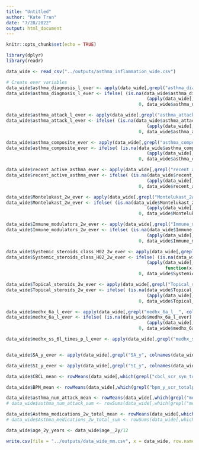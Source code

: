 ```yaml
---
title: "Untitled"
author: "Kate Tran"
date: "7/28/2022"
output: html_document
---
```


```r
knitr::opts_chunk$set(echo = TRUE)
```

```r
library(dplyr)
library(readr)
```

```r
data_wide <- read_csv("../outputs/asthma_inflammation_wide.csv")
```

```r
# Create ever variables
data_wide$asthma_diagnosis_l_ever <- apply(data_wide[,grepl("asthma_diagnosis_l", colnames(data_wide))],1 ,function(x) {any(x == 1)*1})
data_wide$asthma_diagnosis_l_ever <- ifelse( (is.na(data_wide$asthma_diagnosis_l_ever) & 
                                                     (apply(data_wide[,which(grepl("asthma_diagnosis_l", colnames(data_wide)))], 1, function(x) {any(x == 0)}))), 
                                                  0, data_wide$asthma_diagnosis_l_ever)

data_wide$asthma_attack_l_ever <- apply(data_wide[,grepl("asthma_attack_l", colnames(data_wide))],1 ,function(x) {any(x == 1)*1})
data_wide$asthma_attack_l_ever <- ifelse( (is.na(data_wide$asthma_attack_l_ever) & 
                                                     (apply(data_wide[,which(grepl("asthma_attack_l", colnames(data_wide)))], 1, function(x) {any(x == 0)}))), 
                                                  0, data_wide$asthma_attack_l_ever)

data_wide$asthma_composite_ever <- apply(data_wide[,grepl("asthma_composite", colnames(data_wide))],1 ,function(x) {any(x == 1)*1})
data_wide$asthma_composite_ever <- ifelse( (is.na(data_wide$asthma_composite_ever) & 
                                                     (apply(data_wide[,which(grepl("asthma_composite", colnames(data_wide)))], 1, function(x) {any(x == 0)}))), 
                                                  0, data_wide$asthma_composite_ever)

data_wide$recent_active_asthma_ever <- apply(data_wide[,grepl("recent_active_asthma", colnames(data_wide))],1 ,function(x) {any(x == 1)*1})
data_wide$recent_active_asthma_ever <- ifelse( (is.na(data_wide$recent_active_asthma_ever) & 
                                                     (apply(data_wide[,which(grepl("recent_active_asthma", colnames(data_wide)))], 1, function(x) {any(x == 0)}))), 
                                                  0, data_wide$recent_active_asthma_ever)

data_wide$Montelukast_2w_ever <- apply(data_wide[,grepl("Montelukast_2w__", colnames(data_wide))],1 ,function(x) {any(x == 1)*1})
data_wide$Montelukast_2w_ever <- ifelse( (is.na(data_wide$Montelukast_2w_ever) & 
                                                     (apply(data_wide[,which(grepl("Montelukast_2w__", colnames(data_wide)))], 1, function(x) {any(x == 0)}))), 
                                                  0, data_wide$Montelukast_2w_ever)

data_wide$Immune_modulators_2w_ever <- apply(data_wide[,grepl("Immune_modulators_2w__", colnames(data_wide))],1 ,function(x) {any(x == 1)*1})
data_wide$Immune_modulators_2w_ever <- ifelse( (is.na(data_wide$Immune_modulators_2w_ever) & 
                                                     (apply(data_wide[,which(grepl("Immune_modulators_2w__", colnames(data_wide)))], 1, function(x) {any(x == 0)}))), 
                                                  0, data_wide$Immune_modulators_2w_ever)

data_wide$Systemic_steroids_class_H02_2w_ever <- apply(data_wide[,grepl("Systemic_steroids_class_H02_2w__", colnames(data_wide))],1 ,function(x) {any(x == 1)*1})
data_wide$Systemic_steroids_class_H02_2w_ever <- ifelse( (is.na(data_wide$Systemic_steroids_class_H02_2w_ever) & 
                                                     (apply(data_wide[,which(grepl("Systemic_steroids_class_H02_2w__", colnames(data_wide)))], 1, 
                                                            function(x) {any(x == 0)}))), 
                                                  0, data_wide$Systemic_steroids_class_H02_2w_ever)

data_wide$Topical_steroids_2w_ever <- apply(data_wide[,grepl("Topical_steroids_2w__", colnames(data_wide))],1 ,function(x) {any(x == 1)*1})
data_wide$Topical_steroids_2w_ever <- ifelse( (is.na(data_wide$Topical_steroids_2w_ever) & 
                                                     (apply(data_wide[,which(grepl("Topical_steroids_2w__", colnames(data_wide)))], 1, function(x) {any(x == 0)}))), 
                                                  0, data_wide$Topical_steroids_2w_ever)

data_wide$medhx_6a_l_ever <- apply(data_wide[,grepl("medhx_6a_l__", colnames(data_wide))],1 ,function(x) {any(x == 1)*1})
data_wide$medhx_6a_l_ever <- ifelse( (is.na(data_wide$medhx_6a_l_ever) & 
                                                     (apply(data_wide[,which(grepl("medhx_6a_l__", colnames(data_wide)))], 1, function(x) {any(x == 0)}))), 
                                                  0, data_wide$medhx_6a_l_ever)

data_wide$medhx_ss_6l_times_p_l_ever <- apply(data_wide[,grepl("medhx_ss_6l_times_p_l", colnames(data_wide))],1 ,function(x) {any(x == 1)*1})


data_wide$SA_y_ever <- apply(data_wide[,grepl("SA_y", colnames(data_wide))],1 ,function(x) {any(x == 1)*1})

data_wide$SI_y_ever <- apply(data_wide[,grepl("SI_y", colnames(data_wide))],1 ,function(x) {any(x == 1)*1})

data_wide$CBCL_mean <- rowMeans(data_wide[,which(grepl("cbcl_scr_syn_totprob_r", colnames(data_wide)))], na.rm = T)

data_wide$BPM_mean <- rowMeans(data_wide[,which(grepl("bpm_y_scr_totalprob_r", colnames(data_wide)))], na.rm = T)

data_wide$asthma_num_attack_mean <- rowMeans(data_wide[,which(grepl("medhx_ss_6l_times_p_l", colnames(data_wide)))], na.rm = T)
# data_wide$asthma_num_attack_sum <- rowSums(data_wide[,which(grepl("medhx_ss_6l_times_p_l", colnames(data_wide)))], na.rm = T)

data_wide$Asthma_medications_2w_total_mean <- rowMeans(data_wide[,which(grepl("Asthma_medications_2w_total", colnames(data_wide)))], na.rm = T)
# data_wide$Asthma_medications_2w_total_sum <- rowSums(data_wide[,which(grepl("Asthma_medications_2w_total", colnames(data_wide)))], na.rm = T)

data_wide$age_2y_years <- data_wide$age__2y/12
```

```r
write.csv(file = "../outputs/data_wide_mm.csv", x = data_wide, row.names = F, na = "")
```

